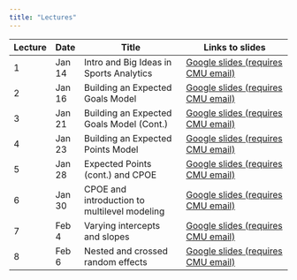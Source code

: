```yaml
---
title: "Lectures"
---
```


| Lecture   | Date    | Title                                | Links to slides                              |
|-----------|---------|--------------------------------------|----------------------------------------|
| 1         | Jan 14  | Intro and Big Ideas in Sports Analytics | [Google slides (requires CMU email)](https://docs.google.com/presentation/d/11E6WuPEUj_knejOPa79LmPn5VVd0daxDs9WpFtYH_po/edit?usp=sharing)        |
| 2         | Jan 16  | Building an Expected Goals Model | [Google slides (requires CMU email)](https://docs.google.com/presentation/d/161QTz_uja0G-DiFy6FwIuODhZWBJ1EjmBrknCFheX1k/edit?usp=sharing)        |
| 3         | Jan 21  | Building an Expected Goals Model (Cont.) | [Google slides (requires CMU email)](https://docs.google.com/presentation/d/1vk8DwGvKSV_Ln8-lUmDSiij8EczrrDBzW3xEGIrvChI/edit?usp=sharing)        |
| 4         | Jan 23  | Building an Expected Points Model | [Google slides (requires CMU email)](https://docs.google.com/presentation/d/1iABRMbNXHKkstzU_fHEMexllLkeS2QedAgwouh7IsQQ/edit?usp=sharing)        |
| 5         | Jan 28  | Expected Points (cont.) and CPOE | [Google slides (requires CMU email)](https://docs.google.com/presentation/d/15CRgNs4CQLRGB_QGjNxlWAMKm-QeaZ9D2c0wsed5_FA/edit?usp=sharing)        |
| 6         | Jan 30  | CPOE and introduction to multilevel modeling | [Google slides (requires CMU email)](https://docs.google.com/presentation/d/1o6KkFjaMnM8UDEhwctfC6GYX1BLE_-clHpCVCSJJysk/edit?usp=sharing)        |
| 7         | Feb 4  | Varying intercepts and slopes | [Google slides (requires CMU email)](https://docs.google.com/presentation/d/1nEvsahM5x0vGYFaBs8_OLvhxe4LvrIVdIn7oJ1HCtHQ/edit?usp=sharing)        |
| 8         | Feb 6  | Nested and crossed random effects | [Google slides (requires CMU email)](https://docs.google.com/presentation/d/156Twdfz9Q1vuyeisS_HseqwChmJeZv_wvAhfqBDzz_E/edit?usp=sharing)        |


